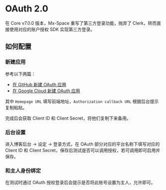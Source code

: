 # OAuth 2.0


在 Core v7.0.0 版本，Mx-Space 重写了第三方登录功能，抛弃了 Clerk，转而直接使用对应的账户授权 SDK 实现第三方登录。

## 如何配置

<Steps>

### 新建应用

参考以下两篇：

- [在 GitHub 新建 OAuth 应用](https://docs.github.com/zh/apps/oauth-apps/building-oauth-apps/creating-an-oauth-app)
- [在 Google Cloud 新建 OAuth 应用](https://developers.google.com/identity/protocols/oauth2/web-server?hl=zh-cn#creatingcred)

其中 `Homepage URL` 填写前端地址，`Authorization callback URL` 根据后台提示复制粘贴。

完成后会获取 Client ID 和 Client Secret，将他们复制下来备用。

### 后台设置

进入博客后台 -> 设定 -> 登录方式，在 OAuth 部分对应的平台名称下填写对应的 Client ID 和 Client Secret，保存后测试是否可以调用授权，若可调用即可启用并保存。

### 和主人身份绑定

在测试时通过 OAuth 授权登录后会提示是否将此账号设置为主人，允许即可。

</Steps>